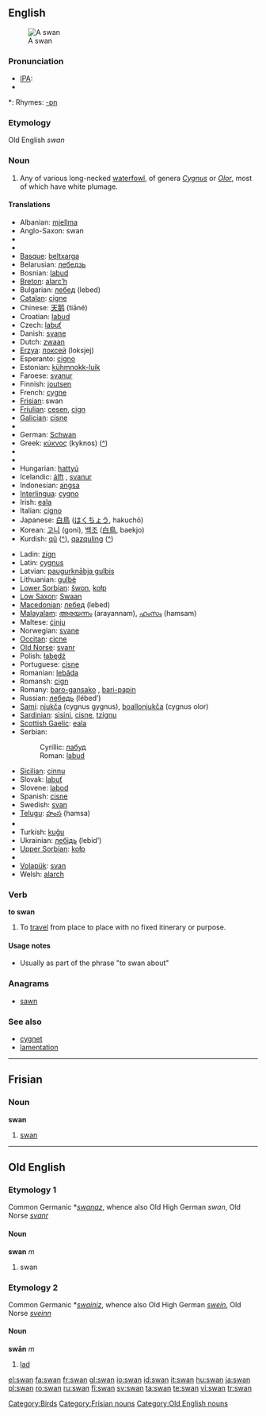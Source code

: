 ==English==
[[Image:Schwan1 db.jpg|thumb|A swan]]

===Pronunciation===
* [[w:IPA|IPA]]: {{UK}} {{IPAchar|[ˈswɒn]}} {{US}} {{IPAchar|[ˈswɑn]}}
* {{audio|en-us-swan.ogg|Audio (US)}}

*: Rhymes: [[Rhymes:English:-ɒn|-ɒn]]

===Etymology===
Old English ''swan''

===Noun===
{{en-noun}}

# Any of various long-necked [[waterfowl]], of genera ''[[Cygnus]]'' or ''[[Olor]]'', most of which have white plumage.

====Translations====
{{trans-top|swan}}
* Albanian: [[mjellma]] {{g|Albanian}}
* Anglo-Saxon: swan {{m}}
* {{trreq|Arabic}}
* {{trreq|Armenian}}
* [[Basque]]: [[beltxarga]]
* Belarusian: [[лебедзь]] {{g|Belarusian}}
* Bosnian: [[labud]] {{m}}
* [[Breton]]: [[alarc’h]] {{m}}
* Bulgarian: [[лебед]] (lebed) {{g|Bulgarian}}
* [[Catalan]]: [[cigne]] {{g|Catalan}}
* Chinese: [[天鹅]] (tiāné)
* Croatian: [[labud]] {{m}}
* Czech: [[labuť]] {{f}}
* Danish: [[svane]] {{c}}
* Dutch: [[zwaan]] {{f}}
* [[Erzya]]: [[локсей]] (loksjej)
* Esperanto: [[cigno]]
* Estonian: [[kühmnokk-luik]]
* Faroese: [[svanur]] {{m}}
* Finnish: [[joutsen]]
* French: [[cygne]] {{m}}
* [[Frisian]]: swan {{g|Frisian}}
* [[Friulian]]: [[cesen]], [[cign]] {{g|Friulian}}
* [[Galician]]: [[cisne]] {{g|Galician}}
* {{trreq|Georgian}}
* German: [[Schwan]] {{m}}
* Greek: [[κύκνος]] (kyknos) ([[:el:κύκνος|^]]) {{g|Greek}}
* {{trreq|Hebrew}}
* {{trreq|Hindi}}
* Hungarian: [[hattyú]]
* Icelandic: [[álft]] {{f}}, [[svanur]] {{m}}
* Indonesian: [[angsa]]
* [[Interlingua]]: [[cygno]]
* Irish: [[eala]] {{g|Irish}}
* Italian: [[cigno]] {{m}}
* Japanese: [[白鳥]] ([[はくちょう]], hakuchō)
* Korean: [[고니]] (goni), [[백조]] ([[白鳥]], baekjo)
* Kurdish: [[qû]] ([[:ku:qû|^]]), [[qazquling]] ([[:ku:qazquling|^]])
{{trans-mid}}
* Ladin: [[zign]] {{g|Ladin}}
* Latin: [[cygnus]] {{m}}
* Latvian: [[paugurknābja gulbis]] {{g|Latvian}}
* Lithuanian: [[gulbė]] {{g|Lithuanian}}
* [[Lower Sorbian]]: [[šwon]], [[kołp]] {{g|Lower Sorbian}}
* [[Low Saxon]]: [[Swaan]] {{m}}
* [[Macedonian]]: [[лебед]] (lebed) {{g|Macedonian}}
* [[Malayalam]]: [[അരയന്നം]] (arayannam), [[ഹംസം]] (hamsam)
* Maltese: [[ċinju]] {{g|Maltese}}
* Norwegian: [[svane]] {{m}}
* [[Occitan]]: [[cicne]] {{g|Occitan}}
* [[Old Norse]]: [[svanr]] {{m}}
* Polish: [[łabędź]] {{m}}
* Portuguese: [[cisne]] {{m}}
* Romanian: [[lebăda]] {{g|Romanian}}
* Romansh: [[cign]] {{g|Romansh}}
* Romany: [[baro-gansako]] {{m}}, [[bari-papin]] {{f}}
* Russian: [[лебедь]] (lébed’) {{m}}
* [[Sami]]: [[njukča]] (cygnus gygnus), [[boallonjukča]] (cygnus olor)
* [[Sardinian]]: [[sìsini]], [[cisne]], [[tzignu]]
* [[Scottish Gaelic]]: [[eala]]
* Serbian:
*: Cyrillic: [[лабуд]] {{m}}
*: Roman: [[labud]] {{m}}
* [[Sicilian]]: [[cinnu]]
* Slovak: [[labuť]] {{g|Slovak}}
* Slovene: [[labod]] {{m}}
* Spanish: [[cisne]] {{m}}
* Swedish: [[svan]] {{g|Swedish}}
* [[Telugu]]: [[హంస]] (hamsa)
* {{trreq|Thai}}
* Turkish: [[kuğu]]
* Ukrainian: [[лебідь]] (lebid’) {{g|Ukrainian}}
* [[Upper Sorbian]]: [[kołp]] {{g|Upper Sorbian}}
* {{trreq|Vietnamese}}
* [[Volapük]]: [[svan]]
* Welsh: [[alarch]] {{g|Welsh}}
{{trans-bottom}}

===Verb===
'''to swan'''

# {{UK}} To [[travel]] from place to place with no fixed itinerary or purpose.

====Usage notes====
* Usually as part of the phrase "to swan about"

===Anagrams===
* [[sawn]]

===See also===
* [[cygnet]]
* [[lamentation]]

[[Category:Birds]]

----

==Frisian==

===Noun===
'''swan'''

# [[swan]]

[[Category:Frisian nouns]]

----

==Old English==

===Etymology 1===
Common Germanic *''[[swanaz]]'', whence also Old High German ''swan'', Old Norse ''[[svanr]]''

====Noun====
'''swan''' ''m''

# swan

===Etymology 2===
Common Germanic *''[[swainiz]]'', whence also Old High German ''[[swein]]'', Old Norse ''[[sveinn]]''

====Noun====
'''swān''' ''m''

# [[lad]]

[[Category:Old English nouns]]

[[el:swan]]
[[fa:swan]]
[[fr:swan]]
[[gl:swan]]
[[io:swan]]
[[id:swan]]
[[it:swan]]
[[hu:swan]]
[[ja:swan]]
[[pl:swan]]
[[ro:swan]]
[[ru:swan]]
[[fi:swan]]
[[sv:swan]]
[[ta:swan]]
[[te:swan]]
[[vi:swan]]
[[tr:swan]]